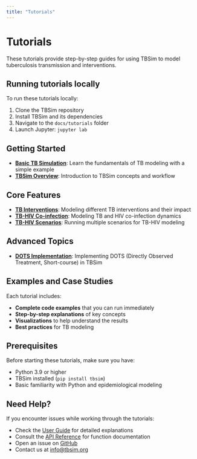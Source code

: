 ```yaml
---
title: "Tutorials"
---
```


# Tutorials

These tutorials provide step-by-step guides for using TBSim to model tuberculosis transmission and interventions.

::: {.callout-tip}
## Running tutorials locally

To run these tutorials locally:

1. Clone the TBSim repository
2. Install TBSim and its dependencies
3. Navigate to the `docs/tutorials` folder
4. Launch Jupyter: `jupyter lab`
:::

## Getting Started

- **[Basic TB Simulation](tutorials/tuberculosis_sim.qmd)**: Learn the fundamentals of TB modeling with a simple example
- **[TBSim Overview](tutorials/example_tutorial.qmd)**: Introduction to TBSim concepts and workflow

## Core Features

- **[TB Interventions](tutorials/tb_interventions_tutorial.qmd)**: Modeling different TB interventions and their impact
- **[TB-HIV Co-infection](tutorials/tbhiv_comorbidity.qmd)**: Modeling TB and HIV co-infection dynamics
- **[TB-HIV Scenarios](tutorials/run_tbhiv_scens.qmd)**: Running multiple scenarios for TB-HIV modeling

## Advanced Topics

- **[DOTS Implementation](tutorials/dots_implementation_tutorial.qmd)**: Implementing DOTS (Directly Observed Treatment, Short-course) in TBSim

## Examples and Case Studies

Each tutorial includes:

- **Complete code examples** that you can run immediately
- **Step-by-step explanations** of key concepts
- **Visualizations** to help understand the results
- **Best practices** for TB modeling

## Prerequisites

Before starting these tutorials, make sure you have:

- Python 3.9 or higher
- TBSim installed (`pip install tbsim`)
- Basic familiarity with Python and epidemiological modeling

## Need Help?

If you encounter issues while working through the tutorials:

- Check the [User Guide](user_guide.qmd) for detailed explanations
- Consult the [API Reference](api/index.qmd) for function documentation
- Open an issue on [GitHub](https://github.com/your-org/tbsim/issues)
- Contact us at [info@tbsim.org](mailto:info@tbsim.org)
